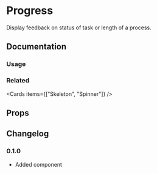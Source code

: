 
# Progress

Display feedback on status of task or length of a process.

## Documentation

### Usage

<Demo component={Usage} />

### Related

<Cards items={["Skeleton", "Spinner"]} />

## Props

<PropsTable component={Progress} />

## Changelog

### 0.1.0

- Added component
